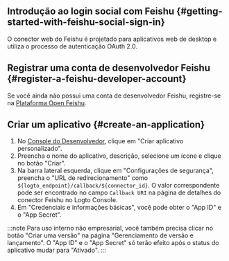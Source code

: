 ## Introdução ao login social com Feishu \{#getting-started-with-feishu-social-sign-in}

O conector web do Feishu é projetado para aplicativos web de desktop e utiliza o processo de autenticação OAuth 2.0.

## Registrar uma conta de desenvolvedor Feishu \{#register-a-feishu-developer-account}

Se você ainda não possui uma conta de desenvolvedor Feishu, registre-se na [Plataforma Open Feishu](https://open.feishu.cn/app).

## Criar um aplicativo \{#create-an-application}

1. No [Console do Desenvolvedor](https://open.feishu.cn/app), clique em "Criar aplicativo personalizado".
2. Preencha o nome do aplicativo, descrição, selecione um ícone e clique no botão "Criar".
3. Na barra lateral esquerda, clique em "Configurações de segurança", preencha o "URL de redirecionamento" como `${logto_endpoint}/callback/${connector_id}`. O valor correspondente pode ser encontrado no campo `Callback URI` na página de detalhes do conector Feishu no Logto Console.
4. Em "Credenciais e informações básicas", você pode obter o "App ID" e o "App Secret".

:::note
Para uso interno não empresarial, você também precisa clicar no botão "Criar uma versão" na página "Gerenciamento de versão e lançamento".
O "App ID" e o "App Secret" só terão efeito após o status do aplicativo mudar para "Ativado".
:::
